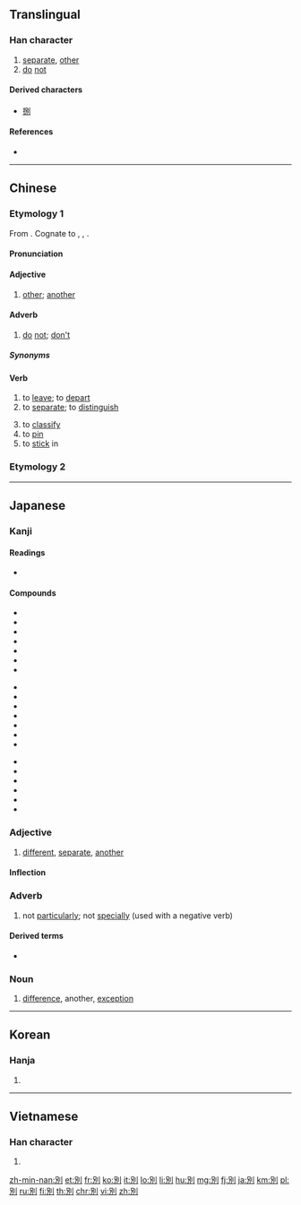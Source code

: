 {{also|别}}
==Translingual==

===Han character===
{{Han char|rn=18|rad=刀|as=05|sn=7|four=62200|canj=RSLN|ids=⿰𠮠刂}}

# [[separate]], [[other]]
# [[do]] [[not]]

====Derived characters====
* [[捌]]

====References====
* {{Han ref|kx=0138.120|dkj=01924|dj=0312.010|hdz=10328.130|uh=5225|ud=21029|bh=A74F|bd=42831}}

----

==Chinese==
{{zh-forms|s=别}}

===Etymology 1===
From {{inh|zh|sit-pro|*brat ~ prat|*brat|cut apart, cut open}}. Cognate to {{zh-m|八|to [[divide]]; to [[differentiate]]}}, {{zh-m|列}}, {{zh-m|裂}}.

====Pronunciation====
{{zh-pron
|m=bié
|c=bit6
|mn=pa̍t/pia̍t
|mn_note=pa̍t - vernacular; pia̍t - literary
|cat=adv,v,a
|mc=y
|oc=y
}}

====Adjective====
{{zh-adj}}

# [[other]]; [[another]]
#: {{zh-x|不要 探聽 別人 的 事。|Don't pry into '''other''' people's affairs.}}
#: {{zh-x|既然 我們 已經 溫習 夠 了，不如 做 別 的 事情 吧。|Since we've studied enough, let's do something '''else'''.}}

====Adverb====
{{zh-adv}}

# [[do]] [[not]]; [[don't]]
#: {{zh-x|別 去！|Don't go!}}
#: {{zh-x|請 別 在 這裡 拍照。|Please '''do not''' take photos here.}}
#: {{zh-x|別 忘 了 在 你 的 信 上 貼 張 郵票。|'''Don't''' forget to put a stamp on your letter.}}

=====Synonyms=====
{{zh-dial}}

====Verb====
{{zh-verb}}

# to [[leave]]; to [[depart]]
# to [[separate]]; to [[distinguish]]
#: {{zh-x|區別|difference; to distinguish}}
# to [[classify]]
# to [[pin]]
# to [[stick]] in

===Etymology 2===
{{zh-see|彆|s}}

----

==Japanese==

===Kanji===
{{ja-kanji|grade=4|rs=刀05}}

====Readings====
* {{ja-readings|goon=[[べち]] (bechi)|kanon=[[へつ]] (hetsu)|kanyoon=[[べつ]] (betsu)|kun=[[わかれる]] (wakareru), [[わける]] (wakeru), [[わかれ]] (wakare)}}

====Compounds====
{{top3}}
* {{ja-r|別案|べつあん}}
* {{ja-r|別格|べっかく}}
* {{ja-r|別館|べっかん}}
* {{ja-r|別件|べっけん}}
* {{ja-r|別個|べっこ}}
* {{ja-r|別字|べつじ}}
* {{ja-r|別所|べっしょ}}
{{mid3}}
* {{ja-r|別称|べっしょう}}
* {{ja-r|別荘|べっそう}}
* {{ja-r|別宅|べったく}}
* {{ja-r|別天地|べってんち}}
* {{ja-r|別途|べっと}}
* {{ja-r|別当|べっとう}}
* {{ja-r|別府|べっぷ}}
{{mid3}}
* {{ja-r|別嬪|べっぴん}}
* {{ja-r|別離|べつり}}
* {{ja-r|鑑別所|かんべつしょ}}
* {{ja-r|区別|くべつ}}
* {{ja-r|個別|こべつ}}
* {{ja-r|離別|りべつ}}
{{bottom}}

===Adjective===
{{ja-adj|infl=な|べつ}}

# [[different]], [[separate]], [[another]]

====Inflection====
{{ja-na|べつ}}

===Adverb===
{{ja-pos|べつ|adverb}}

# not [[particularly]]; not [[specially]] (used with a negative verb)

====Derived terms====
* {{ja-r|別に|べつ に}}

===Noun===
{{ja-noun|べつ}}

# [[difference]], another, [[exception]]

----

==Korean==

===Hanja===
{{ko-hanja|hangeul=별|rv=byeol|mr=pyŏl}}

# {{defn|lang=ko|sort=刀05}}

----

==Vietnamese==

===Han character===
{{vi-hantu|[[biệt]], [[biết]], [[bét]], [[bết]], [[bệt]], [[bịt]], [[bẹt]], [[bít]]|rs=刀05}}

# {{defn|lang=vi|sort=刀05}}

[[zh-min-nan:別]]
[[et:別]]
[[fr:別]]
[[ko:別]]
[[it:別]]
[[lo:別]]
[[li:別]]
[[hu:別]]
[[mg:別]]
[[fj:別]]
[[ja:別]]
[[km:別]]
[[pl:別]]
[[ru:別]]
[[fi:別]]
[[th:別]]
[[chr:別]]
[[vi:別]]
[[zh:別]]